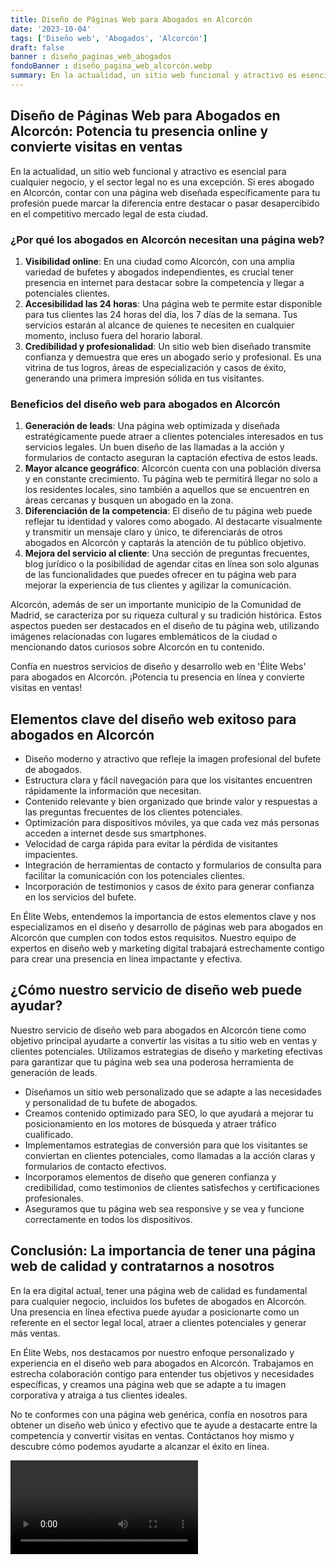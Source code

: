 ```yaml
---
title: Diseño de Páginas Web para Abogados en Alcorcón
date: '2023-10-04'
tags: ['Diseño web', 'Abogados', 'Alcorcón']
draft: false
banner : diseño_paginas_web_abogados
fondoBanner : diseño_pagina_web_alcorcón.webp
summary: En la actualidad, un sitio web funcional y atractivo es esencial para cualquier negocio, y el sector legal no es una excepción. Si eres abogado en Alcorcón, contar con una página web diseñada específicamente para tu profesión puede marcar la diferencia entre destacar o pasar desapercibido en el competitivo mercado legal de esta ciudad.
---
```


## Diseño de Páginas Web para Abogados en Alcorcón: Potencia tu presencia online y convierte visitas en ventas

En la actualidad, un sitio web funcional y atractivo es esencial para cualquier negocio, y el sector legal no es una excepción. Si eres abogado en Alcorcón, contar con una página web diseñada específicamente para tu profesión puede marcar la diferencia entre destacar o pasar desapercibido en el competitivo mercado legal de esta ciudad.

### ¿Por qué los abogados en Alcorcón necesitan una página web?

1. **Visibilidad online**: En una ciudad como Alcorcón, con una amplia variedad de bufetes y abogados independientes, es crucial tener presencia en internet para destacar sobre la competencia y llegar a potenciales clientes.
2. **Accesibilidad las 24 horas**: Una página web te permite estar disponible para tus clientes las 24 horas del día, los 7 días de la semana. Tus servicios estarán al alcance de quienes te necesiten en cualquier momento, incluso fuera del horario laboral.
3. **Credibilidad y profesionalidad**: Un sitio web bien diseñado transmite confianza y demuestra que eres un abogado serio y profesional. Es una vitrina de tus logros, áreas de especialización y casos de éxito, generando una primera impresión sólida en tus visitantes.

### Beneficios del diseño web para abogados en Alcorcón

1. **Generación de leads**: Una página web optimizada y diseñada estratégicamente puede atraer a clientes potenciales interesados en tus servicios legales. Un buen diseño de las llamadas a la acción y formularios de contacto aseguran la captación efectiva de estos leads.
2. **Mayor alcance geográfico**: Alcorcón cuenta con una población diversa y en constante crecimiento. Tu página web te permitirá llegar no solo a los residentes locales, sino también a aquellos que se encuentren en áreas cercanas y busquen un abogado en la zona.
3. **Diferenciación de la competencia**: El diseño de tu página web puede reflejar tu identidad y valores como abogado. Al destacarte visualmente y transmitir un mensaje claro y único, te diferenciarás de otros abogados en Alcorcón y captarás la atención de tu público objetivo.
4. **Mejora del servicio al cliente**: Una sección de preguntas frecuentes, blog jurídico o la posibilidad de agendar citas en línea son solo algunas de las funcionalidades que puedes ofrecer en tu página web para mejorar la experiencia de tus clientes y agilizar la comunicación.

Alcorcón, además de ser un importante municipio de la Comunidad de Madrid, se caracteriza por su riqueza cultural y su tradición histórica. Estos aspectos pueden ser destacados en el diseño de tu página web, utilizando imágenes relacionadas con lugares emblemáticos de la ciudad o mencionando datos curiosos sobre Alcorcón en tu contenido.

Confía en nuestros servicios de diseño y desarrollo web en 'Élite Webs' para abogados en Alcorcón. ¡Potencia tu presencia en línea y convierte visitas en ventas!

<GifSeo />

<Cta />

## Elementos clave del diseño web exitoso para abogados en Alcorcón

- Diseño moderno y atractivo que refleje la imagen profesional del bufete de abogados.
- Estructura clara y fácil navegación para que los visitantes encuentren rápidamente la información que necesitan.
- Contenido relevante y bien organizado que brinde valor y respuestas a las preguntas frecuentes de los clientes potenciales.
- Optimización para dispositivos móviles, ya que cada vez más personas acceden a internet desde sus smartphones.
- Velocidad de carga rápida para evitar la pérdida de visitantes impacientes.
- Integración de herramientas de contacto y formularios de consulta para facilitar la comunicación con los potenciales clientes.
- Incorporación de testimonios y casos de éxito para generar confianza en los servicios del bufete.

En Élite Webs, entendemos la importancia de estos elementos clave y nos especializamos en el diseño y desarrollo de páginas web para abogados en Alcorcón que cumplen con todos estos requisitos. Nuestro equipo de expertos en diseño web y marketing digital trabajará estrechamente contigo para crear una presencia en línea impactante y efectiva.

## ¿Cómo nuestro servicio de diseño web puede ayudar?

Nuestro servicio de diseño web para abogados en Alcorcón tiene como objetivo principal ayudarte a convertir las visitas a tu sitio web en ventas y clientes potenciales. Utilizamos estrategias de diseño y marketing efectivas para garantizar que tu página web sea una poderosa herramienta de generación de leads.

- Diseñamos un sitio web personalizado que se adapte a las necesidades y personalidad de tu bufete de abogados.
- Creamos contenido optimizado para SEO, lo que ayudará a mejorar tu posicionamiento en los motores de búsqueda y atraer tráfico cualificado.
- Implementamos estrategias de conversión para que los visitantes se conviertan en clientes potenciales, como llamadas a la acción claras y formularios de contacto efectivos.
- Incorporamos elementos de diseño que generen confianza y credibilidad, como testimonios de clientes satisfechos y certificaciones profesionales.
- Aseguramos que tu página web sea responsive y se vea y funcione correctamente en todos los dispositivos.

## Conclusión: La importancia de tener una página web de calidad y contratarnos a nosotros

En la era digital actual, tener una página web de calidad es fundamental para cualquier negocio, incluidos los bufetes de abogados en Alcorcón. Una presencia en línea efectiva puede ayudar a posicionarte como un referente en el sector legal local, atraer a clientes potenciales y generar más ventas.

En Élite Webs, nos destacamos por nuestro enfoque personalizado y experiencia en el diseño web para abogados en Alcorcón. Trabajamos en estrecha colaboración contigo para entender tus objetivos y necesidades específicas, y creamos una página web que se adapte a tu imagen corporativa y atraiga a tus clientes ideales.

No te conformes con una página web genérica, confía en nosotros para obtener un diseño web único y efectivo que te ayude a destacarte entre la competencia y convertir visitas en ventas. Contáctanos hoy mismo y descubre cómo podemos ayudarte a alcanzar el éxito en línea.

<Video />

<CtaBot job='Abogados' city='Alcorcón'/>

<Gmaps query='Alcorcón+españa+maps' />